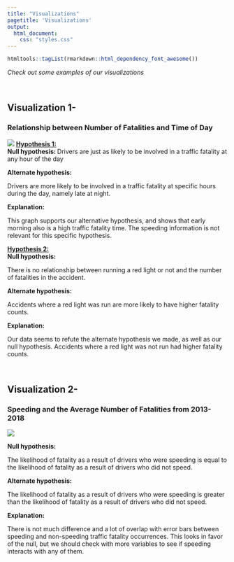 ```yaml
---
title: "Visualizations"
pagetitle: 'Visualizations'
output: 
  html_document: 
    css: "styles.css"
---
```


```r
htmltools::tagList(rmarkdown::html_dependency_font_awesome())
```


*Check out some examples of our visualizations*

<br>

<h2>Visualization 1-</h2> 

<h3> Relationship between Number of Fatalities and Time of Day </h3>

<img src="traffic1.png">
<u><strong> Hypothesis 1:</strong> </u> <br>
<b>  Null hypothesis: </b>  Drivers are just as likely to be involved in a traffic fatality at any hour of the day </p>

 <b>  Alternate hypothesis: </b>  <p> Drivers are more likely to be involved in a traffic fatality at specific hours during the day, namely late at night.</p>
 <b>  Explanation: </b> <p>     This graph supports our alternative hypothesis, and shows that early morning also is a high traffic fatality time. The speeding information is not relevant for this specific hypothesis. </p>
    
<u><strong> Hypothesis 2:</strong> </u> <br>
 <b>  Null hypothesis: </b> <p>There is no relationship between running a red light or not and the number of fatalities in the accident.
 </p>

 <b>  Alternate hypothesis: </b> <p> Accidents where a red light was run are more likely to have higher fatality counts.</p>
 <b>  Explanation: </b> <p>Our data seems to refute the alternate hypothesis we made, as well as our null hypothesis. Accidents where a red light was not run had higher fatality counts.
 </p>

<br>
<h2>Visualization 2-</h2> 
<h3> Speeding and the Average Number of Fatalities from 2013-2018 </h3>

 <img src="traffic3.png">
 
 <b>  Null hypothesis: </b> <p>The likelihood of fatality as a result of drivers who were speeding is equal to the likelihood of fatality as a result of drivers who did not speed.
 </p>

 <b>  Alternate hypothesis: </b> <p> The likelihood of fatality as a result of drivers who were speeding is greater than the likelihood of fatality as a result of drivers who did not speed.
</p>
 <b>  Explanation: </b> <p>There is not much difference and a lot of overlap with error bars between speeding and non-speeding traffic fatality occurrences. This looks in favor of the null, but we should check with more variables to see if speeding interacts with any of them.
 </p>


